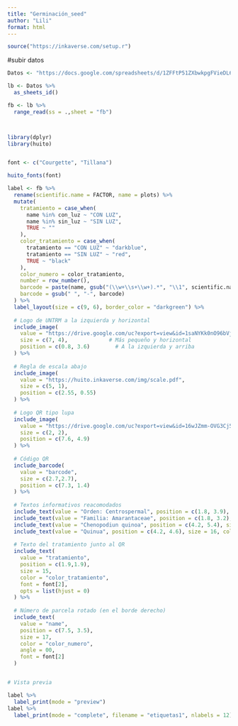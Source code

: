 ```yaml
---
title: "Germinación_seed"
author: "Lili"
format: html
---
```


```r

source("https://inkaverse.com/setup.r")

```


#subir datos

```r

Datos <- "https://docs.google.com/spreadsheets/d/1ZFFtP51ZXbwkpgFVieDL6hSvFZQJJQyGkw-6yHuuqE0/edit?gid=1565780259#gid=1565780259"

lb <- Datos %>% 
  as_sheets_id()

fb <- lb %>% 
  range_read(ss = .,sheet = "fb")




```


```r
library(dplyr)
library(huito)


font <- c("Courgette", "Tillana")

huito_fonts(font)

label <- fb %>%
  rename(scientific.name = FACTOR, name = plots) %>%
  mutate(
    tratamiento = case_when(
      name %in% con_luz ~ "CON LUZ",
      name %in% sin_luz ~ "SIN LUZ",
      TRUE ~ ""
    ),
    color_tratamiento = case_when(
      tratamiento == "CON LUZ" ~ "darkblue",
      tratamiento == "SIN LUZ" ~ "red",
      TRUE ~ "black"
    ),
    color_numero = color_tratamiento,
    number = row_number(),
    barcode = paste(name, gsub("(\\w+\\s+\\w+).*", "\\1", scientific.name), sep = "_"),
    barcode = gsub(" ", "-", barcode)
  ) %>%
  label_layout(size = c(9, 6), border_color = "darkgreen") %>%
  
  # Logo de UNTRM a la izquierda y horizontal
  include_image(
    value = "https://drive.google.com/uc?export=view&id=1saNYKk0nO96bVjHhExjAdtt07Iiu0SFb",
    size = c(7, 4),             # Más pequeño y horizontal
    position = c(0.8, 3.6)        # A la izquierda y arriba
  ) %>%
  
  # Regla de escala abajo
  include_image(
    value = "https://huito.inkaverse.com/img/scale.pdf",
    size = c(5, 1),
    position = c(2.55, 0.55)
  ) %>%
  
  # Logo QR tipo lupa
  include_image(
    value = "https://drive.google.com/uc?export=view&id=16wJZmm-OVG3Cj512WUAfvgk-KZuiZkKN",
    size = c(2, 2),
    position = c(7.6, 4.9)
  ) %>%
  
  # Código QR
  include_barcode(
    value = "barcode",
    size = c(2.7,2.7),
    position = c(7.3, 1.4)
  ) %>%
  
  # Textos informativos reacomodados
  include_text(value = "Orden: Centrospermal", position = c(1.8, 3.9), size = 12, color = "black", opts = list(hjust = 0)) %>%
  include_text(value = "Familia: Amarantaceae", position = c(1.8, 3.2), size = 12, color = "black", opts = list(hjust = 0)) %>%
  include_text(value = "Chenopodiun quinoa", position = c(4.2, 5.4), size = 15, color = "black", font = font[1]) %>%
  include_text(value = "Quinua", position = c(4.2, 4.6), size = 16, color = "black", font = font[2]) %>%
  
  # Texto del tratamiento junto al QR
  include_text(
    value = "tratamiento",
    position = c(1.9,1.9),
    size = 15,
    color = "color_tratamiento",
    font = font[2],
    opts = list(hjust = 0)
  ) %>%
  
  # Número de parcela rotado (en el borde derecho)
  include_text(
    value = "name",
    position = c(7.5, 3.5),
    size = 17,
    color = "color_numero",
    angle = 00,
    font = font[2]
  )


# Vista previa

label %>% 
  label_print(mode = "preview")
label %>%
  label_print(mode = "complete", filename = "etiquetas1", nlabels = 12)
  
  
  
 






```




